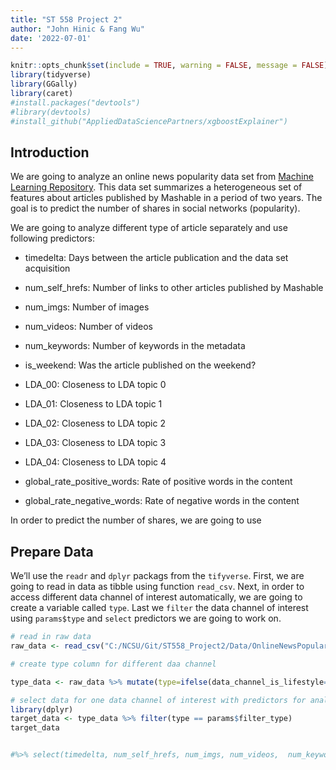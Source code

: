 ---
title: "ST 558 Project 2"
author: "John Hinic & Fang Wu"
date: '2022-07-01'
---

```{r setup, include=FALSE, warning=FALSE, message=FALSE}
knitr::opts_chunk$set(include = TRUE, warning = FALSE, message = FALSE)
library(tidyverse)
library(GGally)
library(caret)
#install.packages("devtools")
#library(devtools)
#install_github("AppliedDataSciencePartners/xgboostExplainer")
```

## Introduction 

We are going to analyze an online news popularity data set from [Machine Learning Repository](https://archive.ics.uci.edu/ml/datasets/Online+News+Popularity#). This data set summarizes a heterogeneous set of features about articles published by Mashable in a period of two years. The goal is to predict the number of shares in social networks (popularity). 

We are going to analyze different type of article separately and use following predictors:

* timedelta: Days between the article publication and the data set acquisition 

* num_self_hrefs: Number of links to other articles published by Mashable

* num_imgs: Number of images

* num_videos: Number of videos

* num_keywords: Number of keywords in the metadata

* is_weekend: Was the article published on the weekend?

* LDA_00: Closeness to LDA topic 0

* LDA_01: Closeness to LDA topic 1

* LDA_02: Closeness to LDA topic 2

* LDA_03: Closeness to LDA topic 3

* LDA_04: Closeness to LDA topic 4

* global_rate_positive_words: Rate of positive words in the content

* global_rate_negative_words: Rate of negative words in the content

In order to predict the number of shares, we are going to use 

## Prepare Data

We'll use the `readr` and `dplyr` packags from the `tifyverse`. First, we are going to read in data as tibble using function `read_csv`. Next, in order to access different data channel of interest automatically, we are going to create a variable called `type`. Last we `filter` the data channel of interest using `params$type` and `select` predictors we are going to work on.  


```{r}
# read in raw data
raw_data <- read_csv("C:/NCSU/Git/ST558_Project2/Data/OnlineNewsPopularity.csv") 

# create type column for different daa channel

type_data <- raw_data %>% mutate(type=ifelse(data_channel_is_lifestyle==1, "lifestyle", ifelse(data_channel_is_entertainment==1, "entertainment", ifelse(data_channel_is_bus==1, "bus", ifelse(data_channel_is_socmed==1, "socmed", ifelse(data_channel_is_tech==1, "tech", ifelse(data_channel_is_world==1, "world", NA)))))))
```

```{r}
# select data for one data channel of interest with predictors for analyzing
library(dplyr)
target_data <- type_data %>% filter(type == params$filter_type) 
target_data


#%>% select(timedelta, num_self_hrefs, num_imgs, num_videos,  num_keywords, is_weekend, LDA, global_rate_negative_words, global_rate_positive_words)

```

##
